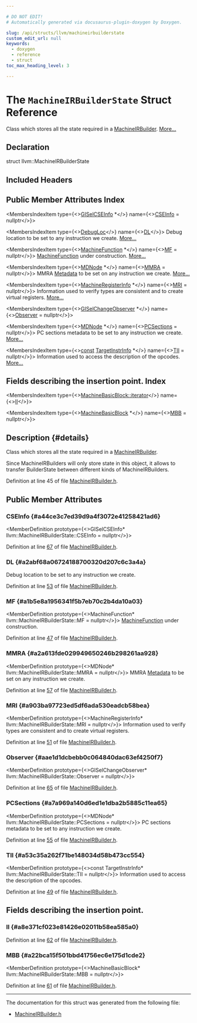 ```yaml
---

# DO NOT EDIT!
# Automatically generated via docusaurus-plugin-doxygen by Doxygen.

slug: /api/structs/llvm/machineirbuilderstate
custom_edit_url: null
keywords:
  - doxygen
  - reference
  - struct
toc_max_heading_level: 3

---
```





# The `MachineIRBuilderState` Struct Reference

<DoxygenPage pluginConfig={pluginConfig}>

Class which stores all the state required in a <a href="/docs/api/classes/llvm/machineirbuilder">MachineIRBuilder</a>. <a href="#details">More...</a>

## Declaration

<CodeBlock>struct llvm::MachineIRBuilderState</CodeBlock>

## Included Headers

<IncludesList>
<IncludesListItem
  filePath="llvm/CodeGen/GlobalISel/MachineIRBuilder.h"
  permalink="/docs/api/files/include/include/llvm/include/llvm/codegen/include/llvm/codegen/globalisel/machineirbuilder-h"
  isLocal="true" />
</IncludesList>

## Public Member Attributes Index

<MembersIndex>

<MembersIndexItem
  type={<><a href="/docs/api/classes/llvm/giselcseinfo">GISelCSEInfo</a> &#42;</>}
  name={<><a href="#a44ce3c7ed39d9a4f3072e41258421ad6">CSEInfo</a> = nullptr</>}>
</MembersIndexItem>

<MembersIndexItem
  type={<><a href="/docs/api/classes/llvm/debugloc">DebugLoc</a></>}
  name={<><a href="#a2abf68a06724188700320d207c6c3a4a">DL</a></>}>
Debug location to be set to any instruction we create. <a href="#a2abf68a06724188700320d207c6c3a4a">More...</a>
</MembersIndexItem>

<MembersIndexItem
  type={<><a href="/docs/api/classes/llvm/machinefunction">MachineFunction</a> &#42;</>}
  name={<><a href="#a1b5e8a1956341f5b7eb70c2b4da10a03">MF</a> = nullptr</>}>
<a href="/docs/api/classes/llvm/machinefunction">MachineFunction</a> under construction. <a href="#a1b5e8a1956341f5b7eb70c2b4da10a03">More...</a>
</MembersIndexItem>

<MembersIndexItem
  type={<><a href="/docs/api/classes/llvm/mdnode">MDNode</a> &#42;</>}
  name={<><a href="#a2a613fde029949650246b298261aa928">MMRA</a> = nullptr</>}>
MMRA <a href="/docs/api/classes/llvm/metadata">Metadata</a> to be set on any instruction we create. <a href="#a2a613fde029949650246b298261aa928">More...</a>
</MembersIndexItem>

<MembersIndexItem
  type={<><a href="/docs/api/classes/llvm/machineregisterinfo">MachineRegisterInfo</a> &#42;</>}
  name={<><a href="#a903ba97723ed5df6ada530eadcb58bea">MRI</a> = nullptr</>}>
Information used to verify types are consistent and to create virtual registers. <a href="#a903ba97723ed5df6ada530eadcb58bea">More...</a>
</MembersIndexItem>

<MembersIndexItem
  type={<><a href="/docs/api/classes/llvm/giselchangeobserver">GISelChangeObserver</a> &#42;</>}
  name={<><a href="#aae1d1dcbebb0c064840dac63ef4250f7">Observer</a> = nullptr</>}>
</MembersIndexItem>

<MembersIndexItem
  type={<><a href="/docs/api/classes/llvm/mdnode">MDNode</a> &#42;</>}
  name={<><a href="#a7a969a140d6ed1e1dba2b5885c11ea65">PCSections</a> = nullptr</>}>
PC sections metadata to be set to any instruction we create. <a href="#a7a969a140d6ed1e1dba2b5885c11ea65">More...</a>
</MembersIndexItem>

<MembersIndexItem
  type={<><a href="/docs/api/files/lib/lib/target/lib/target/aarch64/aarch64promoteconstant-cpp/#a90f8350fecae261c25be85d38b451bff">const</a> <a href="/docs/api/classes/llvm/targetinstrinfo">TargetInstrInfo</a> &#42;</>}
  name={<><a href="#a53c35a262f71be148034d58b473cc554">TII</a> = nullptr</>}>
Information used to access the description of the opcodes. <a href="#a53c35a262f71be148034d58b473cc554">More...</a>
</MembersIndexItem>

</MembersIndex>

## Fields describing the insertion point. Index

<MembersIndex>

<MembersIndexItem
  type={<><a href="/docs/api/classes/llvm/machinebasicblock/#ae34c996b58df9b9ce6695a0c8b70c533">MachineBasicBlock::iterator</a></>}
  name={<><a href="#a8e371cf023e81426e02011b58ea585a0">II</a></>}>
</MembersIndexItem>

<MembersIndexItem
  type={<><a href="/docs/api/classes/llvm/machinebasicblock">MachineBasicBlock</a> &#42;</>}
  name={<><a href="#a22bca15f501bbd41756ec6e175d1cde2">MBB</a> = nullptr</>}>
</MembersIndexItem>

</MembersIndex>

## Description {#details}

Class which stores all the state required in a <a href="/docs/api/classes/llvm/machineirbuilder">MachineIRBuilder</a>.

Since MachineIRBuilders will only store state in this object, it allows to transfer BuilderState between different kinds of MachineIRBuilders.

Definition at line 45 of file <a href="/docs/api/files/include/include/llvm/include/llvm/codegen/include/llvm/codegen/globalisel/machineirbuilder-h">MachineIRBuilder.h</a>.

<SectionDefinition>

## Public Member Attributes

### CSEInfo {#a44ce3c7ed39d9a4f3072e41258421ad6}

<MemberDefinition
  prototype={<>GISelCSEInfo&#42; llvm::MachineIRBuilderState::CSEInfo = nullptr</>}>

Definition at line <a href="/docs/api/files/include/include/llvm/include/llvm/codegen/include/llvm/codegen/globalisel/machineirbuilder-h/#l00067">67</a> of file <a href="/docs/api/files/include/include/llvm/include/llvm/codegen/include/llvm/codegen/globalisel/machineirbuilder-h">MachineIRBuilder.h</a>.
</MemberDefinition>

### DL {#a2abf68a06724188700320d207c6c3a4a}

<MemberDefinition
  prototype="DebugLoc llvm::MachineIRBuilderState::DL">
Debug location to be set to any instruction we create.

Definition at line <a href="/docs/api/files/include/include/llvm/include/llvm/codegen/include/llvm/codegen/globalisel/machineirbuilder-h/#l00053">53</a> of file <a href="/docs/api/files/include/include/llvm/include/llvm/codegen/include/llvm/codegen/globalisel/machineirbuilder-h">MachineIRBuilder.h</a>.
</MemberDefinition>

### MF {#a1b5e8a1956341f5b7eb70c2b4da10a03}

<MemberDefinition
  prototype={<>MachineFunction&#42; llvm::MachineIRBuilderState::MF = nullptr</>}>
<a href="/docs/api/classes/llvm/machinefunction">MachineFunction</a> under construction.

Definition at line <a href="/docs/api/files/include/include/llvm/include/llvm/codegen/include/llvm/codegen/globalisel/machineirbuilder-h/#l00047">47</a> of file <a href="/docs/api/files/include/include/llvm/include/llvm/codegen/include/llvm/codegen/globalisel/machineirbuilder-h">MachineIRBuilder.h</a>.
</MemberDefinition>

### MMRA {#a2a613fde029949650246b298261aa928}

<MemberDefinition
  prototype={<>MDNode&#42; llvm::MachineIRBuilderState::MMRA = nullptr</>}>
MMRA <a href="/docs/api/classes/llvm/metadata">Metadata</a> to be set on any instruction we create.

Definition at line <a href="/docs/api/files/include/include/llvm/include/llvm/codegen/include/llvm/codegen/globalisel/machineirbuilder-h/#l00057">57</a> of file <a href="/docs/api/files/include/include/llvm/include/llvm/codegen/include/llvm/codegen/globalisel/machineirbuilder-h">MachineIRBuilder.h</a>.
</MemberDefinition>

### MRI {#a903ba97723ed5df6ada530eadcb58bea}

<MemberDefinition
  prototype={<>MachineRegisterInfo&#42; llvm::MachineIRBuilderState::MRI = nullptr</>}>
Information used to verify types are consistent and to create virtual registers.

Definition at line <a href="/docs/api/files/include/include/llvm/include/llvm/codegen/include/llvm/codegen/globalisel/machineirbuilder-h/#l00051">51</a> of file <a href="/docs/api/files/include/include/llvm/include/llvm/codegen/include/llvm/codegen/globalisel/machineirbuilder-h">MachineIRBuilder.h</a>.
</MemberDefinition>

### Observer {#aae1d1dcbebb0c064840dac63ef4250f7}

<MemberDefinition
  prototype={<>GISelChangeObserver&#42; llvm::MachineIRBuilderState::Observer = nullptr</>}>

Definition at line <a href="/docs/api/files/include/include/llvm/include/llvm/codegen/include/llvm/codegen/globalisel/machineirbuilder-h/#l00065">65</a> of file <a href="/docs/api/files/include/include/llvm/include/llvm/codegen/include/llvm/codegen/globalisel/machineirbuilder-h">MachineIRBuilder.h</a>.
</MemberDefinition>

### PCSections {#a7a969a140d6ed1e1dba2b5885c11ea65}

<MemberDefinition
  prototype={<>MDNode&#42; llvm::MachineIRBuilderState::PCSections = nullptr</>}>
PC sections metadata to be set to any instruction we create.

Definition at line <a href="/docs/api/files/include/include/llvm/include/llvm/codegen/include/llvm/codegen/globalisel/machineirbuilder-h/#l00055">55</a> of file <a href="/docs/api/files/include/include/llvm/include/llvm/codegen/include/llvm/codegen/globalisel/machineirbuilder-h">MachineIRBuilder.h</a>.
</MemberDefinition>

### TII {#a53c35a262f71be148034d58b473cc554}

<MemberDefinition
  prototype={<>const TargetInstrInfo&#42; llvm::MachineIRBuilderState::TII = nullptr</>}>
Information used to access the description of the opcodes.

Definition at line <a href="/docs/api/files/include/include/llvm/include/llvm/codegen/include/llvm/codegen/globalisel/machineirbuilder-h/#l00049">49</a> of file <a href="/docs/api/files/include/include/llvm/include/llvm/codegen/include/llvm/codegen/globalisel/machineirbuilder-h">MachineIRBuilder.h</a>.
</MemberDefinition>

</SectionDefinition>

<SectionDefinition>

## Fields describing the insertion point.

### II {#a8e371cf023e81426e02011b58ea585a0}

<MemberDefinition
  prototype="MachineBasicBlock::iterator llvm::MachineIRBuilderState::II">

Definition at line <a href="/docs/api/files/include/include/llvm/include/llvm/codegen/include/llvm/codegen/globalisel/machineirbuilder-h/#l00062">62</a> of file <a href="/docs/api/files/include/include/llvm/include/llvm/codegen/include/llvm/codegen/globalisel/machineirbuilder-h">MachineIRBuilder.h</a>.
</MemberDefinition>

### MBB {#a22bca15f501bbd41756ec6e175d1cde2}

<MemberDefinition
  prototype={<>MachineBasicBlock&#42; llvm::MachineIRBuilderState::MBB = nullptr</>}>

Definition at line <a href="/docs/api/files/include/include/llvm/include/llvm/codegen/include/llvm/codegen/globalisel/machineirbuilder-h/#l00061">61</a> of file <a href="/docs/api/files/include/include/llvm/include/llvm/codegen/include/llvm/codegen/globalisel/machineirbuilder-h">MachineIRBuilder.h</a>.
</MemberDefinition>

</SectionDefinition>

<hr/>

The documentation for this struct was generated from the following file:

<ul>
<li><a href="/docs/api/files/include/include/llvm/include/llvm/codegen/include/llvm/codegen/globalisel/machineirbuilder-h">MachineIRBuilder.h</a></li>
</ul>

</DoxygenPage>
